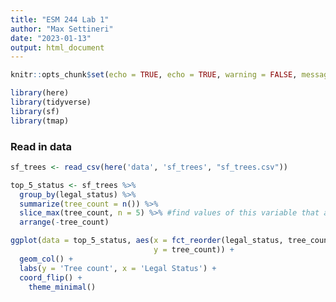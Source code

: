 ```yaml
---
title: "ESM 244 Lab 1"
author: "Max Settineri"
date: "2023-01-13"
output: html_document
---
```


```r
knitr::opts_chunk$set(echo = TRUE, echo = TRUE, warning = FALSE, message = FALSE)

library(here)
library(tidyverse)
library(sf)
library(tmap)

```

### Read in data

```r
sf_trees <- read_csv(here('data', 'sf_trees', "sf_trees.csv"))

top_5_status <- sf_trees %>% 
  group_by(legal_status) %>% 
  summarize(tree_count = n()) %>% 
  slice_max(tree_count, n = 5) %>% #find values of this variable that are maximum
  arrange(-tree_count)

```

```r
ggplot(data = top_5_status, aes(x = fct_reorder(legal_status, tree_count), #reorders legal status by tree counts
                                y = tree_count)) +
  geom_col() +
  labs(y = 'Tree count', x = 'Legal Status') +
  coord_flip() +
    theme_minimal()
```

